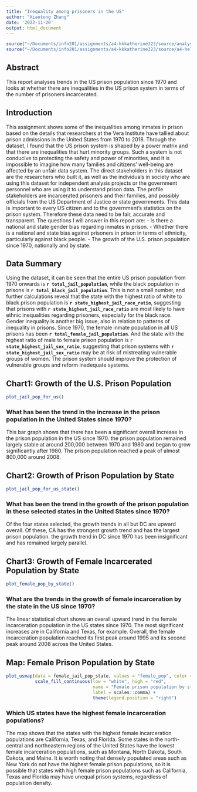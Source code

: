 ```yaml
---
title: "Inequality among prisoners in the US"
author: "Xiaotong Zhang"
date: '2022-11-20'
output: html_document
---
```


```r
source("~/Documents/info201/assignments/a4-kkkatherine323/source/analysis.R")
source("~/Documents/info201/assignments/a4-kkkatherine323/source/a4-helpers.R")
```


## Abstract

This report analyses trends in the US prison population since 1970 and looks at whether there are inequalities in the US prison system in terms of the number of prisoners incarcerated.


## Introduction 

This assignment shows some of the inequalities among inmates in prison based on the details that researchers at the Vera Institute have tallied about prison admissions in the United States from 1970 to 2018. Through the dataset, I found that the US prison system is shaped by a power matrix and that there are inequalities that hurt minority groups. Such a system is not conducive to protecting the safety and power of minorities, and it is impossible to imagine how many families and citizens' well-being are affected by an unfair data system. The direct stakeholders in this dataset are the researchers who built it, as well as the individuals in society who are using this dataset for independent analysis projects or the government personnel who are using it to understand prison data. The profile stakeholders are incarcerated prisoners and their families, and possibly officials from the US Department of Justice or state governments. This data is important to every US citizen and to the government's statistics on the prison system. Therefore these data need to be fair, accurate and transparent. The questions I will answer in this report are:
 - Is there a national and state gender bias regarding inmates in prison.
 - Whether there is a national and state bias against prisoners in prison in terms of ethnicity, particularly against black people.
 - The growth of the U.S. prison population since 1970, nationally and by state.


## Data Summary 

Using the dataset, it can be seen that the entire US prison population from 1970 onwards is **`r total_jail_population`**, while the black population in prisons is **`r total_black_jail_population`**. This is not a small number, and further calculations reveal that the state with the highest ratio of white to black prison population is **`r state_highest_jail_race_ratio`**, suggesting that prisons with **`r state_highest_jail_race_ratio`** are most likely to have ethnic inequalities regarding prisoners, especially for the black race. Gender inequality is another big issue, also in relation to patterns of inequality in prisons. Since 1970, the female inmate population in all US prisons has been **`r total_female_jail_population`**. And the state with the highest ratio of male to female prison population is **`r state_highest_jail_sex_ratio`**, suggesting that prison systems with **`r state_highest_jail_sex_ratio`** may be at risk of mistreating vulnerable groups of women. The prison system should improve the protection of vulnerable groups and reform inadequate systems.


## Chart1: Growth of the U.S. Prison Population 
```r
plot_jail_pop_for_us()
```

### What has been the trend in the increase in the prison population in the United States since 1970?
This bar graph shows that there has been a significant overall increase in the prison population in the US since 1970. the prison population remained largely stable at around 200,000 between 1970 and 1980 and began to grow significantly after 1980. The prison population reached a peak of almost 800,000 around 2008.

## Chart2: Growth of Prison Population by State
```r
plot_jail_pop_for_us_state()
```

### What has been the trend in the growth of the prison population in these selected states in the United States since 1970?
Of the four states selected, the growth trends in all but DC are upward overall. Of these, CA has the strongest growth trend and has the largest prison population. the growth trend in DC since 1970 has been insignificant and has remained largely parallel.

## Chart3: Growth of Female Incarcerated Population by State
```r
plot_female_pop_by_state()
```

### What are the trends in the growth of female incarceration by the state in the US since 1970?
The linear statistical chart shows an overall upward trend in the female incarceration population in the US states since 1970. The most significant increases are in California and Texas, for example. Overall, the female incarceration population reached its first peak around 1995 and its second peak around 2008 across the United States.

## Map: Female Prison Population by State

```r
plot_usmap(data = female_jail_pop_state, values = "female_pop", color = "black") + 
           scale_fill_continuous(low = "white", high = "red", 
                                 name = "Female prison population by state (1970-2018)", 
                                 label = scales::comma) + 
                                 theme(legend.position = "right")

```


### Which US states have the highest female incarceration populations?
The map shows that the states with the highest female incarceration populations are California, Texas, and Florida. Some states in the north-central and northeastern regions of the United States have the lowest female incarceration populations, such as Montana, North Dakota, South Dakota, and Maine. It is worth noting that densely populated areas such as New York do not have the highest female prison populations, so it is possible that states with high female prison populations such as California, Texas and Florida may have unequal prison systems, regardless of population density.

